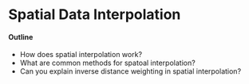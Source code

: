 # Spatial Data Interpolation

#### Outline

* How does spatial interpolation work?
* What are common methods for spatoal interpolation?
* Can you explain inverse distance weighting in spatial interpolation?